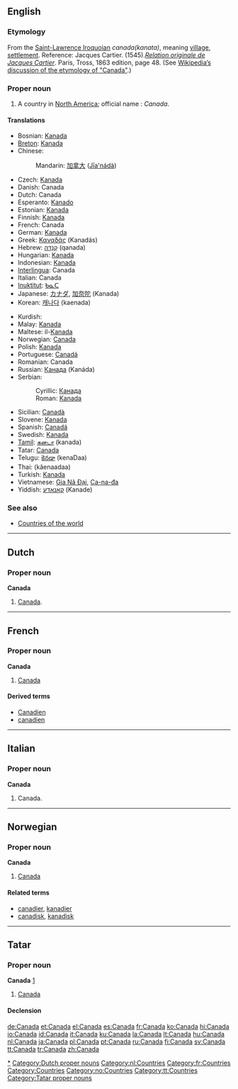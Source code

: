 {{see|Canadá}}
==English==
{{wikipedia}}

===Etymology===
From the [[Laurentian|Saint-Lawrence Iroquoian]] ''canada''''(kanata)'', meaning [[village]], [[settlement]]. Reference: Jacques Cartier. (1545).''[http://www.gutenberg.org/files/12356/12356-h/12356-h.htm Relation originale de Jacques Cartier]''. Paris, Tross, 1863 edition, page 48.  (See [[w:Canada's name|Wikipedia’s discussion of the etymology of "Canada"]].)

===Proper noun===
{{en-proper noun}}

# A country in [[North America]]; official name : ''Canada''.

====Translations====
{{top}}
*Bosnian: [[Kanada#Bosnian|Kanada]] {{f}}
*[[Breton]]: [[Kanada]]
*Chinese:
*:Mandarin: [[加拿大]] ([[Jīa'nádà]])
*Czech: [[Kanada]] {{f}}
*Danish: Canada
*Dutch: Canada
*Esperanto: [[Kanado]]
*Estonian: [[Kanada]]
*Finnish: [[Kanada]]
*French: Canada {{m}}
*German: [[Kanada]]
*Greek: [[Καναδάς]] (Kanadás)
*Hebrew: [[קנדה|קָנָדָּה]] (qanada)
*Hungarian: [[Kanada]]
*Indonesian: [[Kanada]]
*[[Interlingua]]: Canada
*Italian: Canada {{m}}
*[[Inuktitut]]: [[ᑲᓇᑕ]]
*Japanese: [[カナダ]], [[加奈陀]] (Kanada)
*Korean: [[캐나다]] (kaenada)
{{mid}}
*Kurdish: {{KUchar|[[که‌نه‌دا]]}}
*Malay: [[Kanada]]
*Maltese: il-[[Kanada]]
*Norwegian: [[#Norwegian|Canada]]
*Polish: [[Kanada]] {{f}}
*Portuguese: [[Canadá]] {{m}}
*Romanian: Canada {{f}}
*Russian: [[Канада]] (Kanáda) {{f}}
*Serbian:
*:Cyrillic: [[Канада#Serbian|Канада]] {{f}}
*:Roman: [[Kanada]] {{f}}
*Sicilian: [[Canadà]] {{m}}
*Slovene: [[Kanada]] {{f}}
*Spanish: [[Canadá]] {{m}}
*Swedish: [[Kanada]]
*[[Tamil]]: [[கனடா]] (kanada)
*Tatar: [[Canada#Tatar|Canada]]
*Telugu: [[కెనడా]] (kenaDaa)
*Thai: {{THchar|[[แคนาดา]]}} (kâenaadaa)
*Turkish: [[Kanada]]
*Vietnamese: [[Gia Nã Đại]], [[Ca-na-đa]]
*Yiddish: [[קאַנאַדע]] (Kanade)
{{bottom}}

===See also===
*[[Countries of the world]]

[[Category:Canada|*]]

----

==Dutch==

===Proper noun===
'''Canada''' {{n}}

# [[#English|Canada]].

[[Category:Dutch proper nouns]]
[[Category:nl:Countries]]

----

==French==

===Proper noun===
'''Canada''' {{f}}

# [[#English|Canada]]

====Derived terms====
*[[Canadien]]
*[[canadien]]

[[Category:fr:Countries]]

----

==Italian==

===Proper noun===
'''Canada''' {{m}}

# Canada.

----

==Norwegian==

===Proper noun===
'''Canada'''

# [[#English|Canada]]

====Related terms====
*[[canadier]], [[kanadier]]
*[[canadisk]], [[kanadisk]]

----

==Tatar==

===Proper noun===
'''Canada''' [http://www.azatliq.org/news/international/tb/archives/2005/07/06.asp]

# [[Canada#English|Canada]]
====Declension====
{{tt-latin-noun|nıñ|ga|nı|da|dan}}

[[Category:Countries]]
[[Category:no:Countries]]
[[Category:tt:Countries]]
[[Category:Tatar proper nouns]]

[[de:Canada]]
[[et:Canada]]
[[el:Canada]]
[[es:Canada]]
[[fr:Canada]]
[[ko:Canada]]
[[hi:Canada]]
[[io:Canada]]
[[id:Canada]]
[[it:Canada]]
[[ku:Canada]]
[[la:Canada]]
[[lt:Canada]]
[[hu:Canada]]
[[nl:Canada]]
[[ja:Canada]]
[[pl:Canada]]
[[pt:Canada]]
[[ru:Canada]]
[[fi:Canada]]
[[sv:Canada]]
[[tt:Canada]]
[[tr:Canada]]
[[zh:Canada]]